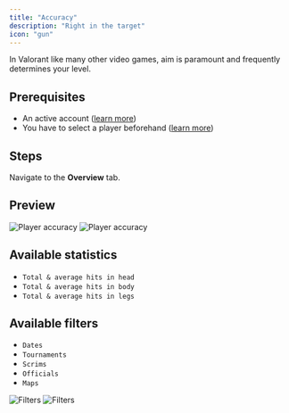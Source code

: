 ```yaml
---
title: "Accuracy"
description: "Right in the target"
icon: "gun"
---
```


In Valorant like many other video games, aim is paramount and frequently determines your level.

## Prerequisites

- An active account ([learn more](/get-started/setup))
- You have to select a player beforehand ([learn more](/core/player/root))

## Steps

Navigate to the **Overview** tab.

## Preview

<Frame>
    <img
        className="block dark:hidden"
        src="./images/accuracy/component.png"
        alt="Player accuracy"
    />
    <img
        className="hidden dark:block"
        src="./images/accuracy/component.png"
        alt="Player accuracy"
    />
</Frame>

## Available statistics

- `Total & average hits in head`
- `Total & average hits in body`
- `Total & average hits in legs`

## Available filters

- `Dates`
- `Tournaments`
- `Scrims`
- `Officials`
- `Maps`

<Frame>
    <img
        className="block dark:hidden"
        src="./images/accuracy/filters.png"
        alt="Filters"
    />
    <img
        className="hidden dark:block"
        src="./images/accuracy/filters.png"
        alt="Filters"
    />
</Frame>
